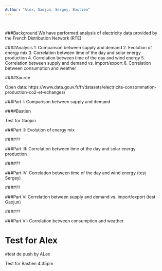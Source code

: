 ```yaml
---
Author: "Alex, Gaojun, Sergey, Bastien"
---
```


<br>

###Background
We have performed analysis of electricity data provided by the French Distribution Network (RTE)

####Analysis
1. Comparison between supply and demand
2. Evolution of energy mix
3. Correlation between time of the day and solar energy production 
4. Correlation between time of the day and wind energy
5. Correlation between supply and demand vs. import/export
6. Correlation between consumption and weather

####Source

Open data: https://www.data.gouv.fr/fr/datasets/electricite-consommation-production-co2-et-echanges/ 

###Part I: Comparison between supply and demand

####Bastien

Test for Gaojun

###Part II: Evolution of energy mix

####??

###Part III: Correlation between time of the day and solar energy production

####??

###Part IV: Correlation between time of the day and wind energy (test Sergey)

####??

###Part V: Correlation between supply and demand vs. import/export (test Gaojun)

####??

###Part VI: Correlation between consumption and weather

Test for Alex
=======
#test de push by ALex

Test for Bastien 4:35pm
